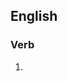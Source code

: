 ==English==

===Verb===
{{head|en|present participle}}

# {{present participle of|embattle|lang=en|nocat=1}}